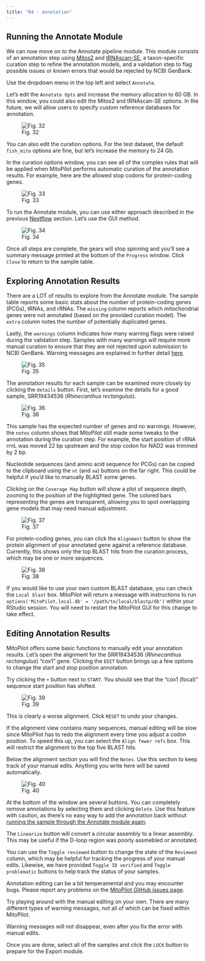 ```yaml
---
title: "04 - annotation"
---
```


## Running the Annotate Module

We can now move on to the Annotate pipeline module. This module consists of an annotation step using [Mitos2](https://gitlab.com/Bernt/MITOS) and [tRNAscan-SE](https://github.com/UCSC-LoweLab/tRNAscan-SE), a taxon-specific curation step to refine the annotation models, and a validation step to flag possible issues or known errors that would be rejected by NCBI GenBank.

Use the dropdown menu in the top left and select `Annotate`.

Let's edit the `Annotate Opts` and increase the memory allocation to 60 GB. In this window, you could also edit the Mitos2 and tRNAscan-SE options. In the future, we will allow users to specify custom reference databases for annotation.

![Fig. 32](/images/32.png)

You can also edit the curation options. For the test dataset, the default `fish_mito` options are fine, but let's increase the memory to 24 Gb.

In the curation options window, you can see all of the complex rules that will be applied when MitoPilot performs automatic curation of the annotation results. For example, here are the allowed stop codons for protein-coding genes.

![Fig. 33](/images/33.png)

To run the Annotate module, you can use either approach described in the previous [Nextflow](02_nextflow.qmd) section. Let's use the GUI method.

![Fig. 34](/images/34.png)

Once all steps are complete, the gears will stop spinning and you'll see a summary message printed at the bottom of the `Progress` window. Click `Close` to return to the sample table.

## Exploring Annotation Results

There are a LOT of results to explore from the Annotate module. The sample table reports some basic stats about the number of protein-coding genes (PCGs), tRNAs, and rRNAs. The `missing` column reports which mitochondrial genes were not annotated (based on the provided curation model). The `extra` column notes the number of potentially duplicated genes.

Lastly, the `warnings` column indicates how many warning flags were raised during the validation step. Samples with many warnings will require more manual curation to ensure that they are not rejected upon submission to NCBI GenBank. Warning messages are explained in further detail [here](https://smithsonian.github.io/MitoPilot/articles/Fish-Mitogenome-Curation.html).

![Fig. 35](/images/35.png)

The annotation results for each sample can be examined more closely by clicking the `details` button. First, let's examine the details for a good sample, SRR19434536 (_Rhinecanthus rectangulus_).

![Fig. 36](/images/36.png)

This sample has the expected number of genes and no warnings. However, the `notes` column shows that MitoPilot still made some tweaks to the annotation during the curation step. For example, the start position of rRNA rrnL was moved 22 bp upstream and the stop codon for NAD2 was trimmed by 2 bp.

Nucleotide sequences (and amino acid sequence for PCGs) can be copied to the clipboard using the `nt` (and `aa`) buttons on the far right. This could be helpful if you'd like to manually BLAST some genes.

Clicking on the `Coverage Map` button will show a plot of sequence depth, zooming to the position of the highlighted gene. The colored bars representing the genes are transparent, allowing you to spot overlapping gene models that may need manual adjustment.

![Fig. 37](/images/37.png)

For protein-coding genes, you can click the `Alignment` button to show the protein alignment of your annotated gene against a reference database. Currently, this shows only the top BLAST hits from the curation process, which may be one or more sequences.

![Fig. 38](/images/38.png)

If you would like to use your own custom BLAST database, you can check the `Local blast` box. MitoPilot will return a message with instructions to run `options('MitoPilot.local.db' = '/path/to/local/blastp/db')` within your RStudio session. You will need to restart the MitoPilot GUI for this change to take effect.

## Editing Annotation Results

MitoPilot offers some basic functions to manually edit your annotation results. Let's open the alignment for the SRR19434536 (_Rhinecanthus rectangulus_) "cox1" gene. Clicking the `EDIT` button brings up a few options to change the start and stop position annotation.

Try clicking the `+` button next to `START`. You should see that the "cox1 (focal)" sequence start position has shifted.

![Fig. 39](/images/39.png)

This is clearly a worse alignment. Click `RESET` to undo your changes.

If the alignment view contains many sequences, manual editing will be slow since MitoPilot has to redo the alignment every time you adjust a codon position. To speed this up, you can select the `Align fewer refs` box. This will restrict the alignment to the top five BLAST hits.

Below the alignment section you will find the `Notes`. Use this section to keep track of your manual edits. Anything you write here will be saved automatically.

![Fig. 40](/images/40.png)

At the bottom of the window are several buttons. You can completely remove annotations by selecting them and clicking `Delete`. Use this feature with caution, as there's no easy way to add the annotation back without [running the sample through the Annotate module again](https://smithsonian.github.io/MitoPilot/articles/FAQ.html#how-do-i-restore-annotatations-after-manual-editing).

The `Linearize` button will convert a circular assembly to a linear assembly. This may be useful if the D-loop region was poorly assmebled or annotated.

You can use the `Toggle reviewed` button to change the state of the `Reviewed` column, which may be helpful for tracking the progress of your manual edits. Likewise, we have provided `Toggle ID verified` and `Toggle problematic` buttons to help track the status of your samples.

Annotation editing can be a bit temperamental and you may encounter bugs. Please report any problems on the [MitoPilot GitHub issues page](https://github.com/Smithsonian/MitoPilot/issues).

Try playing around with the manual editing on your own. There are many different types of warning messages, not all of which can be fixed within MitoPilot.

::: {.callout-note}
Warning messages will not disappear, even after you fix the error with manual edits.
:::

Once you are done, select all of the samples and click the `LOCK` button to prepare for the Export module.
